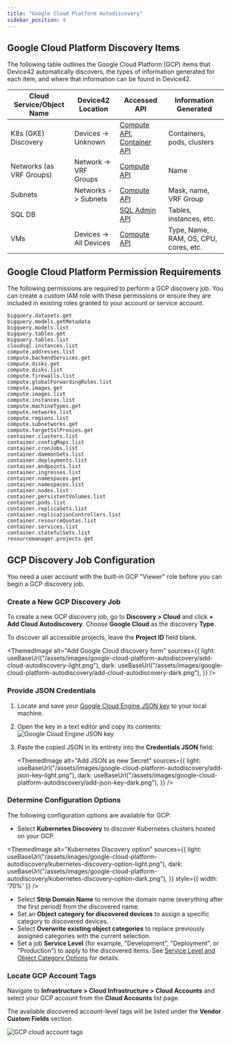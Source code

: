 ```yaml
---
title: "Google Cloud Platform Autodiscovery"
sidebar_position: 4
---
```



## Google Cloud Platform Discovery Items

The following table outlines the Google Cloud Platform (GCP) items that Device42 automatically discovers, the types of information generated for each item, and where that information can be found in Device42.

| Cloud Service/Object Name | Device42 Location | Accessed API | Information Generated |
|----------------------------|------------------------------|--------------|-----------------------|
| K8s (GKE) Discovery         | Devices -> Unknown           | [Compute API](https://www.googleapis.com/discovery/v1/apis/compute/v1/rest), [Container API](https://www.googleapis.com/discovery/v1/apis/container/v1/rest) | Containers, pods, clusters |
| Networks (as VRF Groups)    | Network -> VRF Groups        | [Compute API](https://www.googleapis.com/discovery/v1/apis/compute/v1/rest) | Name |
| Subnets                     | Networks -> Subnets          | [Compute API](https://www.googleapis.com/discovery/v1/apis/compute/v1/rest) | Mask, name, VRF Group |
| SQL DB                      |                              | [SQL Admin API](https://www.googleapis.com/discovery/v1/apis/sqladmin/v1beta4/rest) | Tables, instances, etc. |
| VMs                         | Devices -> All Devices       | [Compute API](https://www.googleapis.com/discovery/v1/apis/compute/v1/rest) | Type, Name, RAM, OS, CPU, cores, etc. |

## Google Cloud Platform Permission Requirements

The following permissions are required to perform a GCP discovery job. You can create a custom IAM role with these permissions or ensure they are included in existing roles granted to your account or service account.

```
bigquery.datasets.get
bigquery.models.getMetadata
bigquery.models.list
bigquery.tables.get
bigquery.tables.list
cloudsql.instances.list
compute.addresses.list
compute.backendServices.get
compute.disks.get
compute.disks.list
compute.firewalls.list
compute.globalForwardingRules.list
compute.images.get
compute.images.list
compute.instances.list
compute.machineTypes.get
compute.networks.list
compute.regions.list
compute.subnetworks.get
compute.targetSslProxies.get
container.clusters.list
container.configMaps.list
container.cronJobs.list
container.daemonSets.list
container.deployments.list
container.endpoints.list
container.ingresses.list
container.namespaces.get
container.namespaces.list
container.nodes.list
container.persistentVolumes.list
container.pods.list
container.replicaSets.list
container.replicationControllers.list
container.resourceQuotas.list
container.services.list
container.statefulSets.list
resourcemanager.projects.get
```

## GCP Discovery Job Configuration

You need a user account with the built-in GCP "Viewer" role before you can begin a GCP discovery job.

### Create a New GCP Discovery Job

To create a new GCP discovery job, go to **Discovery > Cloud** and click **+ Add Cloud Autodiscovery**. Choose **Google Cloud** as the discovery **Type**.

To discover all accessible projects, leave the **Project ID** field blank. 

<ThemedImage
alt="Add Google Cloud discovery form"
sources={{
    light: useBaseUrl("/assets/images/google-cloud-platform-autodiscovery/add-cloud-autodiscovery-light.png"),
    dark: useBaseUrl("/assets/images/google-cloud-platform-autodiscovery/add-cloud-autodiscovery-dark.png"),
  }}
/>

### Provide JSON Credentials

1. Locate and save your [Google Cloud Engine JSON key](https://cloud.google.com/iam/docs/keys-create-delete) to your local machine.
2. Open the key in a text editor and copy its contents:
  ![Google Cloud Engine JSON key](/assets/images/google-cloud-platform-autodiscovery/google-json-key.png)
3. Paste the copied JSON in its entirety into the **Credentials JSON** field:
  
    <ThemedImage
    alt="Add JSON as new Secret"
    sources={{
        light: useBaseUrl("/assets/images/google-cloud-platform-autodiscovery/add-json-key-light.png"),
        dark: useBaseUrl("/assets/images/google-cloud-platform-autodiscovery/add-json-key-dark.png"),
      }}
    />

### Determine Configuration Options

The following configuration options are available for GCP:

- Select **Kubernetes Discovery** to discover Kubernetes clusters hosted on your GCP.

<ThemedImage
alt="Kubernetes Discovery option"
sources={{
    light: useBaseUrl("/assets/images/google-cloud-platform-autodiscovery/kubernetes-discovery-option-light.png"),
    dark: useBaseUrl("/assets/images/google-cloud-platform-autodiscovery/kubernetes-discovery-option-dark.png"),
  }}
  style={{ width: '70%' }}
/>

- Select **Strip Domain Name** to remove the domain name (everything after the first period) from the discovered name.
- Set an **Object category for discovered devices** to assign a specific category to discovered devices.
- Select **Overwrite existing object categories** to replace previously assigned categories with the current selection.
- Set a job **Service Level** (for example, "Development", "Deployment", or "Production") to apply to the discovered items. See [Service Level and Object Category Options](index.mdx#service-level-and-object-category-options) for details.

### Locate GCP Account Tags

Navigate to **Infrastructure > Cloud Infrastructure > Cloud Accounts** and select your GCP account from the **Cloud Accounts** list page.

The available discovered account-level tags will be listed under the **Vendor Custom Fields** section.

![GCP cloud account tags](/assets/images/GCP-tags.png)
